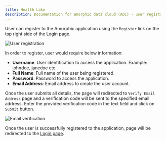```yaml
---
title: Health Lake
description: Documentation for amorphic data cloud (ADC) - user registration
---
```


User can register to the Amorphic application using the `Register` link on the top right side of the Login page.

![User registration](https://media-hub.amorphicdata.io/docs/v2/assets/authentication_register.png)

In order to register, user would require below information:

- **Username**: User identification to access the application. Example: johndoe, janedoe etc.
- **Full Name**: Full name of the user being registered.
- **Password**: Password to access the application.
- **Email Address**: Email address to create the user account.

Once the user submits all details, the page will redirected to `Verify Email Address` page and a
verification code will be sent to the specified email address.
Enter the provided verification code in the text field and click on `Submit` button.

![Email verification](https://media-hub.amorphicdata.io/docs/media/authentication/email_verification.png)

Once the user is successfully registered to the application, page will be redirected to the [Login page](./login).
